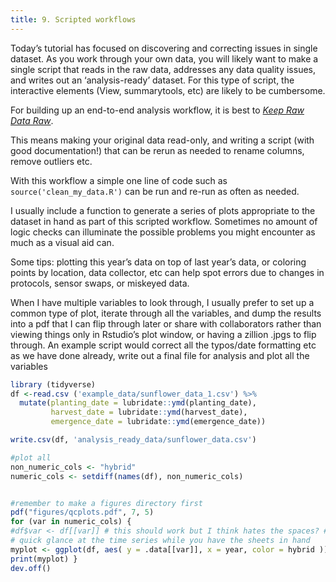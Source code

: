 ```yaml
---
title: 9. Scripted workflows
---
```


Today's tutorial has focused on discovering and correcting issues in single dataset. As you work through your own data, you will likely want to make a single script that reads in the raw data, addresses any data quality issues, and writes out an 'analysis-ready' dataset. For this type of script, the interactive elements (View, summarytools, etc) are likely to be cumbersome.

For building up an end-to-end analysis workflow, it is best to [*Keep Raw Data Raw*](https://dataoneorg.github.io/Education/bestpractices/preserve-information-keep).

This means making your original data read-only, and writing a script (with good documentation!) that can be rerun as needed to rename columns, remove outliers etc.

With this workflow a simple one line of code such as `source('clean_my_data.R')` can be run and re-run as often as needed.

I usually include a function to generate a series of plots appropriate to the dataset in hand as part of this scripted workflow. Sometimes no amount of logic checks can illuminate the possible problems you might encounter as much as a visual aid can.

Some tips: plotting this year's data on top of last year's data, or coloring points by location, data collector, etc can help spot errors due to changes in protocols, sensor swaps, or miskeyed data.

When I have multiple variables to look through, I usually prefer to set up a common type of plot, iterate through all the variables, and dump the results into a pdf that I can flip through later or share with collaborators rather than viewing things only in Rstudio's plot window, or having a zillion .jpgs to flip through. An example script would correct all the typos/date formatting etc as we have done already, write out a final file for analysis and plot all the variables

```r
library (tidyverse)
df <-read.csv ('example_data/sunflower_data_1.csv') %>%
  mutate(planting_date = lubridate::ymd(planting_date),
         harvest_date = lubridate::ymd(harvest_date),
         emergence_date = lubridate::ymd(emergence_date))

write.csv(df, 'analysis_ready_data/sunflower_data.csv')

#plot all
non_numeric_cols <- "hybrid"
numeric_cols <- setdiff(names(df), non_numeric_cols)


#remember to make a figures directory first
pdf("figures/qcplots.pdf", 7, 5)
for (var in numeric_cols) {
#df$var <- df[[var]] # this should work but I think hates the spaces? # myplot = ggplot(mydata, aes(x= !!var))+
# quick glance at the time series while you have the sheets in hand
myplot <- ggplot(df, aes( y = .data[[var]], x = year, color = hybrid )) + geom_jitter(width = 0.2, height = 0, show.legend = FALSE) + ylab(var) 
print(myplot) }
dev.off()
```
